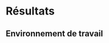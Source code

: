 # Résultats

## Environnement de travail





<!-- the last line needs to specify the \newpage-command -->
\newpage